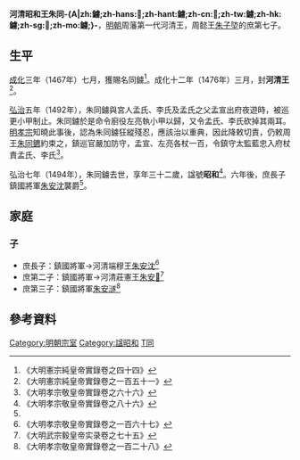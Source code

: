 '''河清昭和王朱同-{A|zh:鐪;zh-hans:𫓺;zh-hant:鐪;zh-cn:𫓺;zh-tw:鐪;zh-hk:鐪;zh-sg:𫓺;zh-mo:鐪;}-'''{{BD|1463年||1494年||catIdx=Z朱}}，[[明朝|明朝]]周藩第一代河清王，周懿王[[朱子埅|朱子埅]]的庶第七子。

==生平==
[[成化|成化]]三年（1467年）七月，獲賜名同鐪<ref>《大明憲宗純皇帝實錄卷之四十四》</ref>。成化十二年（1476年）三月，封'''河清王'''<ref>《大明憲宗純皇帝實錄卷之一百五十一》</ref>。

[[弘治|弘治]]五年（1492年），朱同鐪與宮人孟氏、李氏及孟氏之父孟宣出府夜遊時，被巡更小甲制止。朱同鐪於是命令廚役左亮執小甲以歸，又令孟氏、李氏砍掉其兩耳。[[明孝宗|明孝宗]]知曉此事後，認為朱同鐪狂縱殘忍，應該治以重典，因此降敕切責，仍敕周王[[朱同鑣|朱同鑣]]約束之，鎮巡官嚴加防守，孟宣、左亮各杖一百，令鎮守太監藍忠入府杖責孟氏、李氏<ref>《大明孝宗敬皇帝實錄卷之六十六》</ref>。

弘治七年（1494年），朱同鐪去世，享年三十二歲，諡號'''昭和'''<ref>《大明孝宗敬皇帝實錄卷之八十六》</ref>。六年後，庶長子鎮國將軍[[朱安沈|朱安沈]]襲爵<ref name=xz/>。

==家庭==
===子===
*庶長子：鎮國將軍→河清端穆王[[朱安沈|朱安沈]]<ref name=xz>《大明孝宗敬皇帝實錄卷之一百六十七》</ref>
*庶第二子：鎮國將軍→河清莊憲王[[朱安𣲶|朱安𣲶]]<ref>《大明武宗毅皇帝实录卷之七十五》</ref>
*庶第三子：鎮國將軍[[朱安澻|朱安澻]]<ref>《大明孝宗敬皇帝實錄卷之一百二十八》</ref>

==參考資料==
{{reflist|2}}

{{s-start}}
{{s-none|無|[[明朝|明政府]]封之}}
{{s-ttl|title=[[明朝藩王列表_(周王系)#河清國|明河清國國王]]|years=1476年－1494年}}
{{s-aft|after=子端穆王[[朱安沈|朱安沈]]}}
{{end}}

[[Category:明朝宗室|Category:明朝宗室]]
[[Category:諡昭和|Category:諡昭和]]
[[Category:朱姓|T同]]